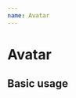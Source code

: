 ```yaml
---
name: Avatar
---
```



# Avatar


## Basic usage

<Playground>
<Avatar
  ui={{
    size: 100,
    borderRadius: 50,
    color: { backgroundColor: 'black', textColor: 'red' },
    imgOpacity: 1,
    imgSrc: 'https://toppng.com/uploads/preview/flat-faces-icons-circle-persona-icon-115628952315akhsf8ncl.png',
  }}
/>

</Playground>
